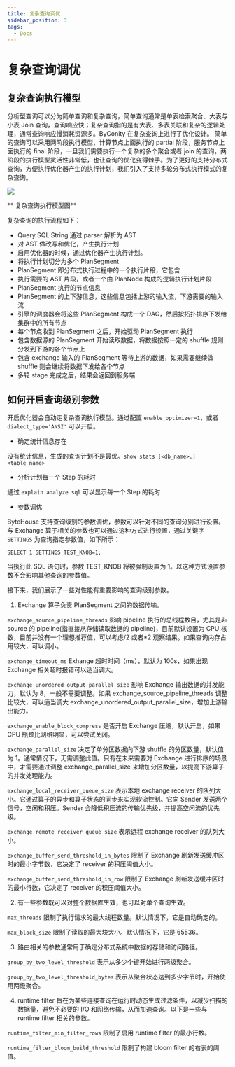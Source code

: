 ```yaml
---
title: 复杂查询调优
sidebar_position: 3
tags:
  - Docs
---
```


# 复杂查询调优

## 复杂查询执行模型

分析型查询可以分为简单查询和复杂查询，简单查询通常是单表检索聚合、大表与小表 Join 查询，查询响应快；复杂查询指的是有大表、多表关联和复杂的逻辑处理，通常查询响应慢消耗资源多。ByConity 在复杂查询上进行了优化设计。
简单的查询可以采用两阶段执行模型，计算节点上面执行的 partial 阶段，服务节点上面执行的 final 阶段，一旦我们需要执行一个复杂的多个聚合或者 join 的查询，两阶段的执行模型灵活性非常低，也让查询的优化变得棘手。为了更好的支持分布式查询，方便执行优化器产生的执行计划，我们引入了支持多轮分布式执行模式的复杂查询。

![](./assets/complex-query-model.png)

** 复杂查询执行模型图**

复杂查询的执行流程如下：

- Query SQL String 通过 parser 解析为 AST
- 对 AST 做改写和优化，产生执行计划
- 启用优化器的时候，通过优化器产生执行计划。
- 将执行计划切分为多个 PlanSegment
- PlanSegment 即分布式执行过程中的一个执行片段，它包含
- 执行需要的 AST 片段，或者一个由 PlanNode 构成的逻辑执行计划片段
- PlanSegment 执行的节点信息
- PlanSegment 的上下游信息，这些信息包括上游的输入流，下游需要的输入流
- 引擎的调度器会将这些 PlanSegment 构成一个 DAG，然后按拓扑排序下发给集群中的所有节点
- 每个节点收到 PlanSegment 之后，开始驱动 PlanSegment 执行
- 包含数据源的 PlanSegment 开始读取数据，将数据按照一定的 shuffle 规则分发到下游的各个节点上
- 包含 exchange 输入的 PlanSegment 等待上游的数据，如果需要继续做 shuffle 则会继续将数据下发给各个节点
- 多轮 stage 完成之后，结果会返回到服务端

## 如何开启查询级别参数

开启优化器会自动走复杂查询执行模型。通过配置 `enable_optimizer=1`，或者 `dialect_type='ANSI'` 可以开启。

- 确定统计信息存在

没有统计信息，生成的查询计划不是最优。`show stats [<db_name>.]<table_name>`

- 分析计划每一个 Step 的耗时

通过 `explain analyze sql` 可以显示每一个 Step 的耗时

- 参数调优

ByteHouse 支持查询级别的参数调优，参数可以针对不同的查询分别进行设置。与 Exchange 算子相关的参数也可以通过这种方式进行设置，通过关键字`SETTINGS` 为查询指定参数值，如下所示：

```
SELECT 1 SETTINGS TEST_KNOB=1;
```

当执行此 SQL 语句时，参数 TEST_KNOB 将被强制设置为 1。以这种方式设置参数不会影响其他查询的参数值。

接下来，我们展示了一些对性能有重要影响的查询级别参数。

1. Exchange 算子负责 PlanSegment 之间的数据传输。

`exchange_source_pipeline_threads` 影响 pipeline 执行的总线程数目，尤其是非 source 的 pipeline(指直接从存储读取数据的 pipeline)，目前默认设置为 CPU 核数，目前并没有一个理想推荐值，可以考虑/2 或者\*2 观察结果。如果查询内存占用较大，可以调小。

`exchange_timeout_ms` Exhange 超时时间（ms），默认为 100s，如果出现 Exchange 相关超时报错可以适当调大。

`exchange_unordered_output_parallel_size` 影响 Exchange 输出数据的并发能力，默认为 8，一般不需要调整。如果 exchange_source_pipeline_threads 调整比较大，可以适当调大 exchange_unordered_output_parallel_size，增加上游输出能力。

`exchange_enable_block_compress` 是否开启 Exchange 压缩，默认开启，如果 CPU 瓶颈比网络明显，可以尝试关闭。

`exchange_parallel_size` 决定了单分区数据向下游 shuffle 的分区数量，默认值为 1。通常情况下，无需调整此值。只有在未来需要对 Exchange 进行排序的场景中，才需要通过调整 exchange_parallel_size 来增加分区数量，以提高下游算子的并发处理能力。

`exchange_local_receiver_queue_size` 表示本地 exchange receiver 的队列大小。它通过算子的异步和算子状态的同步来实现软流控制。它向 Sender 发送两个信号，空闲和积压。Sender 会降低积压流的传输优先级，并提高空闲流的优先级。

`exchange_remote_receiver_queue_size` 表示远程 exchange receiver 的队列大小。

`exchange_buffer_send_threshold_in_bytes` 限制了 Exchange 刷新发送缓冲区时的最小字节数，它决定了 receiver 的积压阈值大小。

`exchange_buffer_send_threshold_in_row` 限制了 Exchange 刷新发送缓冲区时的最小行数，它决定了 receiver 的积压阈值大小。

2. 有一些参数既可以对整个数据库生效，也可以对单个查询生效。

`max_threads` 限制了执行请求的最大线程数量。默认情况下，它是自动确定的。

`max_block_size` 限制了读取的最大块大小。默认情况下，它是 65536。

3. 路由相关的参数通常用于确定分布式系统中数据的存储和访问路径。

`group_by_two_level_threshold` 表示从多少个键开始进行两级聚合。

`group_by_two_level_threshold_bytes` 表示从聚合状态达到多少字节时，开始使用两级聚合。

4. runtime filter 旨在为某些连接查询在运行时动态生成过滤条件，以减少扫描的数据量，避免不必要的 I/O 和网络传输，从而加速查询。以下是一些与 runtime filter 相关的参数。

`runtime_filter_min_filter_rows` 限制了启用 runtime filter 的最小行数。

`runtime_filter_bloom_build_threshold` 限制了构建 bloom filter 的右表的阈值。
